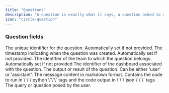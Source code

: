 ```yaml
---
title: "Questions"
description: "A question is exactly what it says, a question asked to a dashboard. It can pull data from the underlying datasources in the dashboard and has a chart output as well as a human readable markdown output."
icon: "circle-question"
---
```


### Question fields

<ParamField path="id" type="uuid">
  The unique identifier for the question. Automatically set if not provided.
</ParamField>

<ParamField path="created_at" type="datetime">
  The timestamp indicating when the question was created. Automatically set if
  not provided.
</ParamField>

<ParamField path="team" type="string">
  The identifier of the team to which the question belongs. Automatically set if
  not provided
</ParamField>

<ParamField path="dashboard" type="string" required>
  The identifier of the dashboard associated with the question.
</ParamField>

<ParamField path="messages" type="array" required>
  The output or result of the question.
  <Expandable title="properties">
    <ParamField path="role" type="string">
      Can be either 'user' or 'assistant'.
    </ParamField>
    <ParamField path="content" type="string">
      The message content in markdown format. Contains the code to run in
      \`\`\`python \`\`\` tags and the code output in \`\`\`json \`\`\` tags
    </ParamField>
  </Expandable>
</ParamField>

<ParamField path="query" type="string" required>
  The query or question posed by the user.
</ParamField>
